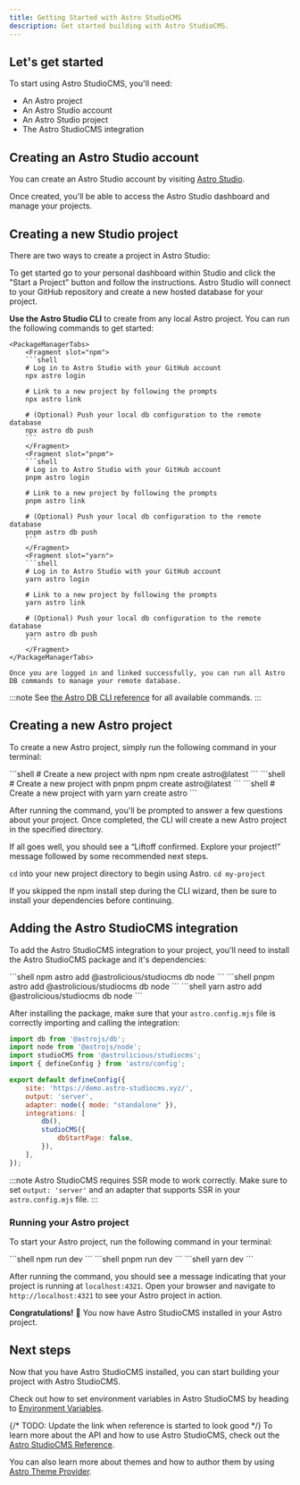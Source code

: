 ```yaml
---
title: Getting Started with Astro StudioCMS
description: Get started building with Astro StudioCMS.
---
```



## Let's get started

To start using Astro StudioCMS, you'll need:

- An Astro project
- An Astro Studio account
- An Astro Studio project
- The Astro StudioCMS integration

## Creating an Astro Studio account

You can create an Astro Studio account by visiting [Astro Studio](https://studio.astro.build/).

Once created, you'll be able to access the Astro Studio dashboard and manage your projects.

## Creating a new Studio project

There are two ways to create a project in Astro Studio:

To get started go to your personal dashboard within Studio and click the "Start a Project" button and follow the instructions. Astro Studio will connect to your GitHub repository and create a new hosted database for your project.

**Use the Astro Studio CLI** to create from any local Astro project. You can run the following commands to get started:

    <PackageManagerTabs>
        <Fragment slot="npm">
        ```shell
        # Log in to Astro Studio with your GitHub account
        npx astro login

        # Link to a new project by following the prompts
        npx astro link

        # (Optional) Push your local db configuration to the remote database
        npx astro db push
        ```
        </Fragment>
        <Fragment slot="pnpm">
        ```shell
        # Log in to Astro Studio with your GitHub account
        pnpm astro login

        # Link to a new project by following the prompts
        pnpm astro link

        # (Optional) Push your local db configuration to the remote database
        pnpm astro db push
        ```
        </Fragment>
        <Fragment slot="yarn">
        ```shell
        # Log in to Astro Studio with your GitHub account
        yarn astro login

        # Link to a new project by following the prompts
        yarn astro link

        # (Optional) Push your local db configuration to the remote database
        yarn astro db push
        ```
        </Fragment>
    </PackageManagerTabs>

    Once you are logged in and linked successfully, you can run all Astro DB commands to manage your remote database. 

:::note
See [the Astro DB CLI reference](https://docs.astro.build/en/guides/integrations-guide/db/#astro-db-cli-reference) for all available commands.
:::

## Creating a new Astro project

To create a new Astro project, simply run the following command in your terminal:

<PackageManagerTabs>
  <Fragment slot="npm">
  ```shell
  # Create a new project with npm
  npm create astro@latest
  ```
  </Fragment>
  <Fragment slot="pnpm">
  ```shell
  # Create a new project with pnpm
  pnpm create astro@latest
  ```
  </Fragment>
  <Fragment slot="yarn">
  ```shell
  # Create a new project with yarn
  yarn create astro
  ```
  </Fragment>
</PackageManagerTabs>

After running the command, you'll be prompted to answer a few questions about your project. Once completed, the CLI will create a new Astro project in the specified directory.

If all goes well, you should see a “Liftoff confirmed. Explore your project!” message followed by some recommended next steps.

`cd` into your new project directory to begin using Astro. `cd my-project`

If you skipped the npm install step during the CLI wizard, then be sure to install your dependencies before continuing.

## Adding the Astro StudioCMS integration

To add the Astro StudioCMS integration to your project, you'll need to install the Astro StudioCMS package and it's dependencies:

<PackageManagerTabs>
  <Fragment slot="npm">
  ```shell
  npm astro add @astrolicious/studiocms db node
  ```
  </Fragment>
  <Fragment slot="pnpm">
  ```shell
  pnpm astro add @astrolicious/studiocms db node
  ```
  </Fragment>
  <Fragment slot="yarn">
  ```shell
  yarn astro add @astrolicious/studiocms db node
  ```
  </Fragment>
</PackageManagerTabs>

After installing the package, make sure that your `astro.config.mjs` file is correctly importing and calling the integration:

```js title="astro.config.mjs"
import db from '@astrojs/db';
import node from '@astrojs/node';
import studioCMS from '@astrolicious/studiocms';
import { defineConfig } from 'astro/config';

export default defineConfig({
    site: 'https://demo.astro-studiocms.xyz/',
    output: 'server',
    adapter: node({ mode: "standalone" }),
    integrations: [
        db(),
        studioCMS({
            dbStartPage: false,
        }),
    ],
});
```

:::note
Astro StudioCMS requires SSR mode to work correctly. Make sure to set `output: 'server'` and an adapter that supports SSR in your `astro.config.mjs` file.
:::

### Running your Astro project

To start your Astro project, run the following command in your terminal:

<PackageManagerTabs>
  <Fragment slot="npm">
  ```shell
  npm run dev
  ```
  </Fragment>
  <Fragment slot="pnpm">
  ```shell
  pnpm run dev
  ```
  </Fragment>
  <Fragment slot="yarn">
  ```shell
  yarn dev
  ```
  </Fragment>
</PackageManagerTabs>

After running the command, you should see a message indicating that your project is running at `localhost:4321`. Open your browser and navigate to `http://localhost:4321` to see your Astro project in action.

**Congratulations!** 🥳 You now have Astro StudioCMS installed in your Astro project.

## Next steps

Now that you have Astro StudioCMS installed, you can start building your project with Astro StudioCMS.

Check out how to set environment variables in Astro StudioCMS by heading to [Environment Variables](/start-here/environment-variables).

{/* TODO: Update the link when reference is started to look good */}
To learn more about the API and how to use Astro StudioCMS, check out the [Astro StudioCMS Reference](/reference/example).

You can also learn more about themes and how to author them by using [Astro Theme Provider](https://astro-theme-provider.netlify.app/).